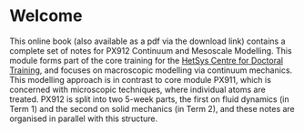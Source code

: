 # Welcome {#welcome .unnumbered}

This online book (also available as a pdf via the download link) contains a
complete set of notes for PX912 Continuum and Mesoscale Modelling. This module
forms part of the core training for the
[HetSys Centre for Doctoral Training](https://warwick.ac.uk/fac/sci/hetsys/),
and focuses on macroscopic modelling via continuum
mechanics. This modelling approach is in contrast to core module PX911, which is concerned with
microscopic techniques, where individual atoms are treated.
PX912 is split into two 5-week parts, the first on fluid dynamics (in Term 1)
and the second on solid mechanics (in Term 2), and these notes are organised in parallel
with this structure.